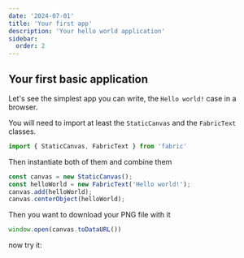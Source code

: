 ```yaml
---
date: '2024-07-01'
title: 'Your first app'
description: 'Your hello world application'
sidebar:
  order: 2
---
```



## Your first basic application

Let's see the simplest app you can write, the `Hello world!` case in a browser.

You will need to import at least the `StaticCanvas` and the `FabricText` classes.

```ts
import { StaticCanvas, FabricText } from 'fabric'
```

Then instantiate both of them and combine them

```ts
const canvas = new StaticCanvas();
const helloWorld = new FabricText('Hello world!');
canvas.add(helloWorld);
canvas.centerObject(helloWorld);
```

Then you want to download your PNG file with it

```ts
window.open(canvas.toDataURL())
```

now try it:

<CodeEditor code={code} canvasId="" client:idle />
